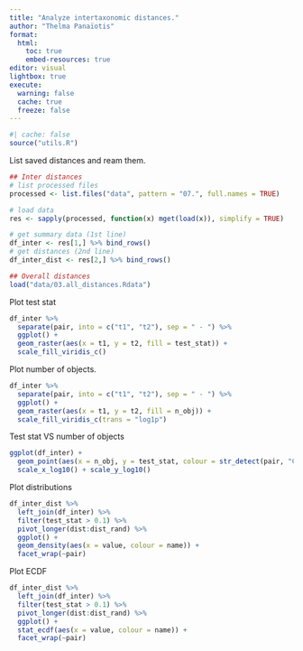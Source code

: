 ```yaml
---
title: "Analyze intertaxonomic distances."
author: "Thelma Panaïotis"
format: 
  html:
    toc: true
    embed-resources: true
editor: visual
lightbox: true
execute:
  warning: false
  cache: true
  freeze: false
---
```


```r
#| cache: false
source("utils.R")
```

List saved distances and ream them.

```r
## Inter distances
# list processed files
processed <- list.files("data", pattern = "07.", full.names = TRUE)

# load data
res <- sapply(processed, function(x) mget(load(x)), simplify = TRUE)

# get summary data (1st line)
df_inter <- res[1,] %>% bind_rows()
# get distances (2nd line)
df_inter_dist <- res[2,] %>% bind_rows()

## Overall distances
load("data/03.all_distances.Rdata")
```

Plot test stat

```r
df_inter %>% 
  separate(pair, into = c("t1", "t2"), sep = " - ") %>% 
  ggplot() + 
  geom_raster(aes(x = t1, y = t2, fill = test_stat)) +
  scale_fill_viridis_c()
```

Plot number of objects.

```r
df_inter %>% 
  separate(pair, into = c("t1", "t2"), sep = " - ") %>% 
  ggplot() + 
  geom_raster(aes(x = t1, y = t2, fill = n_obj)) +
  scale_fill_viridis_c(trans = "log1p")
```

Test stat VS number of objects

```r
ggplot(df_inter) + 
  geom_point(aes(x = n_obj, y = test_stat, colour = str_detect(pair, "Collodaria_colonial"))) +
  scale_x_log10() + scale_y_log10()
```

Plot distributions

```r
df_inter_dist %>% 
  left_join(df_inter) %>% 
  filter(test_stat > 0.1) %>% 
  pivot_longer(dist:dist_rand) %>% 
  ggplot() + 
  geom_density(aes(x = value, colour = name)) +
  facet_wrap(~pair)
```

Plot ECDF

```r
df_inter_dist %>% 
  left_join(df_inter) %>% 
  filter(test_stat > 0.1) %>% 
  pivot_longer(dist:dist_rand) %>% 
  ggplot() + 
  stat_ecdf(aes(x = value, colour = name)) +
  facet_wrap(~pair)
```
